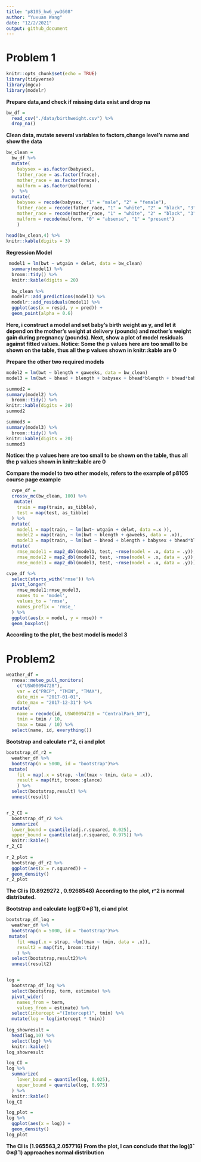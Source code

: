 ```yaml
---
title: "p8105_hw6_yw3608"
author: "Yuxuan Wang"
date: "12/2/2021"
output: github_document
---
```

# Problem 1
```r
knitr::opts_chunk$set(echo = TRUE)
library(tidyverse)
library(mgcv)
library(modelr)
```


**Prepare data,and check if missing data exist and drop na**
```r
bw_df = 
  read_csv("./data/birthweight.csv") %>%
  drop_na()
```


**Clean data, mutate several variables to factors,change level's name and show the data**
```r
bw_clean = 
  bw_df %>% 
  mutate(
    babysex = as.factor(babysex),
    father_race = as.factor(frace),
    mother_race = as.factor(mrace),
    malform = as.factor(malform)
  )  %>%
  mutate(
    babysex = recode(babysex, "1" = "male", "2" = "female"),
    father_race = recode(father_race, "1" = "white", "2" = "black", "3" = "asian", "4" = "puertorican", "8" = "other", "9" = "unknown"), 
    mother_race = recode(mother_race, "1" = "white", "2" = "black", "3" = "asian", "4" = "puertorican", "8" =   "other"),
    malform = recode(malform, "0" = "absense", "1" = "present")
    ) 
 
head(bw_clean,4) %>% 
knitr::kable(digits = 3)
```



**Regression Model**
```r
 model1 = lm(bwt ~ wtgain + delwt, data = bw_clean)
  summary(model1) %>% 
  broom::tidy() %>% 
  knitr::kable(digits = 20)
  
  bw_clean %>% 
  modelr::add_predictions(model1) %>%
  modelr::add_residuals(model1) %>%
  ggplot(aes(x = resid, y = pred)) +
  geom_point(alpha = 0.6) 
```


**Here, i construct a model and set baby’s birth weight as y, and let it depend on the mother’s weight at delivery (pounds) and mother’s weight gain during pregnancy (pounds). Next, show a plot of model residuals against fitted values.** 
**Notice: Some the p values here are too small to be shown on the table, thus all the p values shown in knitr::kable are 0**




**Prepare the other two required models**
```r
model2 = lm(bwt ~ blength + gaweeks, data = bw_clean)
model3 = lm(bwt ~ bhead + blength + babysex + bhead*blength + bhead*babysex + blength*babysex + bhead*blength*babysex, data = bw_clean)

summod2 =
summary(model2) %>% 
  broom::tidy() %>% 
knitr::kable(digits = 20)
summod2

summod3 =
summary(model3) %>% 
  broom::tidy() %>% 
knitr::kable(digits = 20)
summod3
```

**Notice: the p values here are too small to be shown on the table, thus all the p values shown in knitr::kable are 0**



**Compare the model to two other models, refers to the example of p8105 course page example**
```r
  cvpe_df = 
  crossv_mc(bw_clean, 100) %>% 
   mutate(
    train = map(train, as_tibble),
    test = map(test, as_tibble)
  ) %>% 
  mutate(
    model1 = map(train, ~ lm(bwt~ wtgain + delwt, data =.x )),
    model2 = map(train, ~ lm(bwt ~ blength + gaweeks, data = .x)),
    model3 = map(train, ~ lm(bwt ~ bhead + blength + babysex + bhead*blength + bhead*babysex +       blength*babysex + bhead*blength*babysex, data = .x))) %>%
  mutate(
    rmse_model1 = map2_dbl(model1, test, ~rmse(model = .x, data = .y)),
    rmse_model2 = map2_dbl(model2, test, ~rmse(model = .x, data = .y)),
    rmse_model3 = map2_dbl(model3, test, ~rmse(model = .x, data = .y)))

cvpe_df %>% 
  select(starts_with('rmse')) %>% 
  pivot_longer(
    rmse_model1:rmse_model3,
    names_to = 'model',
    values_to = 'rmse', 
    names_prefix = 'rmse_'
  ) %>% 
  ggplot(aes(x = model, y = rmse)) +
  geom_boxplot()
```

**According to the plot, the best model is model 3**



# Problem2
```r
weather_df = 
  rnoaa::meteo_pull_monitors(
    c("USW00094728"),
    var = c("PRCP", "TMIN", "TMAX"), 
    date_min = "2017-01-01",
    date_max = "2017-12-31") %>%
  mutate(
    name = recode(id, USW00094728 = "CentralPark_NY"),
    tmin = tmin / 10,
    tmax = tmax / 10) %>%
  select(name, id, everything())
```


**Bootstrap and calculate r^2, ci and plot**
```r
bootstrap_df_r2 = 
  weather_df %>%
  bootstrap(n = 5000, id = "bootstrap")%>%
 mutate(
    fit = map(.x = strap, ~lm(tmax ~ tmin, data = .x)),
    result = map(fit, broom::glance)
    ) %>%
  select(bootstrap,result) %>%
  unnest(result)


r_2_CI =
  bootstrap_df_r2 %>% 
  summarize(
  lower_bound = quantile(adj.r.squared, 0.025), 
  upper_bound = quantile(adj.r.squared, 0.975)) %>% 
  knitr::kable() 
r_2_CI   
   
r_2_plot =
  bootstrap_df_r2 %>% 
  ggplot(aes(x = r.squared)) +
  geom_density() 
r_2_plot
```

**The CI is (0.8929272 , 0.9268548)**
**According to the plot, r^2 is normal distributed.**





**Bootstrap and calculate log(β̂ 0∗β̂ 1), ci and plot**
```r
bootstrap_df_log = 
  weather_df %>%
  bootstrap(n = 5000, id = "bootstrap")%>%
 mutate(
    fit =map(.x = strap, ~lm(tmax ~ tmin, data = .x)),
    result2 = map(fit, broom::tidy)
    ) %>%
  select(bootstrap,result2)%>%
  unnest(result2)


log =
  bootstrap_df_log %>% 
  select(bootstrap, term, estimate) %>% 
  pivot_wider(
    names_from = term,
    values_from = estimate) %>% 
  select(intercept ="(Intercept)", tmin) %>% 
  mutate(log = log(intercept * tmin)) 
  
log_showresult =
  head(log,10) %>%
  select(log) %>% 
  knitr::kable() 
log_showresult

log_CI =
log %>% 
  summarize(
    lower_bound = quantile(log, 0.025),
    upper_bound = quantile(log, 0.975)
  ) %>% 
  knitr::kable()
log_CI

log_plot = 
log %>% 
  ggplot(aes(x = log)) +
  geom_density() 
log_plot
```

**The CI is (1.965563,2.057716)**
**From the plot, I can conclude that the log(β̂ 0∗β̂  1)  approaches normal distribution**
